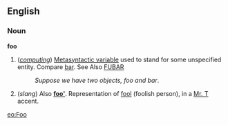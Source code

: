 ==English==
=== Noun ===
'''foo'''
# (''[[computing]]'') [[metasyntactic variable|Metasyntactic variable]] used to stand for some unspecified entity.  Compare [[bar]]. See Also [[FUBAR]]
#: ''Suppose we have two objects, foo and bar''.
# (''slang'') Also '''[[foo']]'''.  Representation of [[fool]] (foolish person), in a [[w:Mr. T|Mr. T]] accent.

[[eo:Foo]]